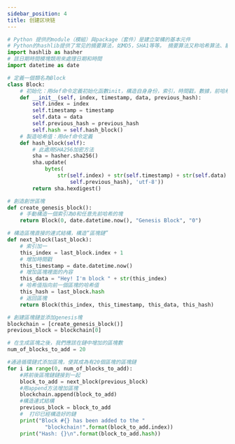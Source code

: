 ```yaml
---
sidebar_position: 4
title: 创建区块链
---
```


```python
# Python 提供的module（模組）與package（套件）是建立架構的基本元件
# Python的hashlib提供了常见的摘要算法，如MD5，SHA1等等。 摘要算法又称哈希算法、散列算法
import hashlib as hasher
# 該日期時間模塊類用來處理日期和時間
import datetime as date
```

```python
# 定義一個類名為Block
class Block:
    # 初始化：用def命令定義初始化函數init，構造自身身份，索引，時間戳，數據，前哈希值
    def __init__(self, index, timestamp, data, previous_hash):
        self.index = index
        self.timestamp = timestamp
        self.data = data
        self.previous_hash = previous_hash
        self.hash = self.hash_block()
    # 製造哈希值：用def命令定義
    def hash_block(self):
        # 此處用SHA256加密方法
        sha = hasher.sha256()
        sha.update(
            bytes(
                str(self.index) + str(self.timestamp) + str(self.data) + str(
                    self.previous_hash), 'utf-8'))
        return sha.hexdigest()

```

```python
# 創造創世區塊
def create_genesis_block():
    # 手動構造一個索引為0和任意先前哈希的塊
    return Block(0, date.datetime.now(), "Genesis Block", "0")
```

```python
# 構造區塊直接的連式結構，構造“區塊鏈”
def next_block(last_block):
    # 索引加一
    this_index = last_block.index + 1
    # 增加時間戳
    this_timestamp = date.datetime.now()
    # 增加區塊裡面的內容
    this_data = "Hey! I'm block " + str(this_index)
    # 哈希值指向前一個區塊的哈希值
    this_hash = last_block.hash
    # 返回區塊
    return Block(this_index, this_timestamp, this_data, this_hash)
```

```python
# 創建區塊鏈並添加genesis塊
blockchain = [create_genesis_block()]
previous_block = blockchain[0]

# 在生成區塊之後，我們應該在鏈中增加的區塊數
num_of_blocks_to_add = 20

#通過循環鏈式添加區塊，使其成為有20個區塊的區塊鏈
for i in range(0, num_of_blocks_to_add):
    #將前後區塊鏈鏈接到一起
    block_to_add = next_block(previous_block)
    #用append方法增加區塊
    blockchain.append(block_to_add)
    #構造連式結構
    previous_block = block_to_add
    #  打印已經構造好的鏈
    print("Block #{} has been added to the "
            "blockchain!".format(block_to_add.index))
    print("Hash: {}\n".format(block_to_add.hash))
```
